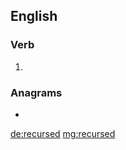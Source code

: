 ==English==

===Verb===
{{head|en|verb form}}

# {{en-past of|recurse}}

===Anagrams===
* {{l|en|reducers}}

[[de:recursed]]
[[mg:recursed]]